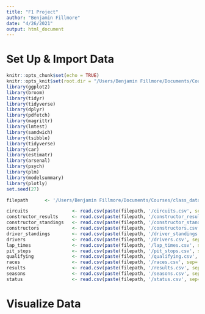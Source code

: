 ```yaml
---
title: "F1 Project"
author: "Benjamin Fillmore"
date: "4/26/2021"
output: html_document
---
```


# Set Up & Import Data

```r
knitr::opts_chunk$set(echo = TRUE)
knitr::opts_knit$set(root.dir = "/Users/Benjamin Fillmore/Documents/Courses/class_data/project/f1")
library(ggplot2)
library(broom)
library(tidyr)
library(tidyverse)
library(dplyr)
library(pdfetch)
library(magrittr)
library(lmtest)
library(sandwich)
library(tsibble)
library(tidyverse)
library(car)
library(estimatr)
library(arsenal)
library(psych)
library(plm)
library(modelsummary)
library(plotly)
set.seed(27)

filepath      <- '/Users/Benjamin Fillmore/Documents/Courses/class_data/project/f1'

circuits                <- read.csv(paste(filepath, '/circuits.csv', sep=''))
constructor_results     <- read.csv(paste(filepath, '/constructor_results.csv', sep=''))
constructor_standings   <- read.csv(paste(filepath, '/constructor_standings.csv', sep=''))
constructors            <- read.csv(paste(filepath, '/constructors.csv', sep=''))
driver_standings        <- read.csv(paste(filepath, '/driver_standings.csv', sep=''))
drivers                 <- read.csv(paste(filepath, '/drivers.csv', sep=''))
lap_times               <- read.csv(paste(filepath, '/lap_times.csv', sep=''))
pit_stops               <- read.csv(paste(filepath, '/pit_stops.csv', sep=''))
qualifying              <- read.csv(paste(filepath, '/qualifying.csv', sep=''))
races                   <- read.csv(paste(filepath, '/races.csv', sep=''))
results                 <- read.csv(paste(filepath, '/results.csv', sep=''))
seasons                 <- read.csv(paste(filepath, '/seasons.csv', sep=''))
status                  <- read.csv(paste(filepath, '/status.csv', sep=''))

```

# Visualize Data

```r

```

